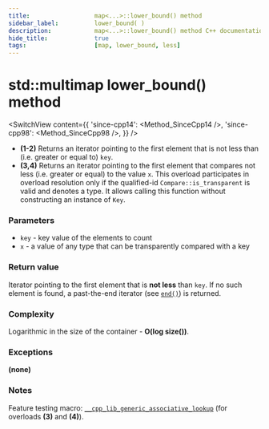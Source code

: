 ```yaml
---
title:					map<...>::lower_bound() method
sidebar_label:			lower_bound( )
description:			map<...>::lower_bound() method C++ documentation
hide_title:				true
tags:					[map, lower_bound, less]
---
```



<!----------------- Codes ---------------------->

<!-- lower_bound() -->

# std::multimap lower_bound() method

<SwitchView content={{
    'since-cpp14': <Method_SinceCpp14 />,
    'since-cpp98': <Method_SinceCpp98 />,
    }} />

 - **(1-2)** Returns an iterator pointing to the first element that is not less than (i.e. greater or equal to) `key`.
 - **(3,4)** Returns an iterator pointing to the first element that compares not less (i.e. greater or equal) to the value `x`.
    This overload participates in overload resolution only if the qualified-id `Compare::is_transparent` is valid and denotes a type.
    It allows calling this function without constructing an instance of `Key`.

### Parameters

- `key` - key value of the elements to count
- `x` - a value of any type that can be transparently compared with a key

### Return value

Iterator pointing to the first element that is **not less** than `key`. If no such element is found, a past-the-end iterator (see [`end()`](/docs/std/containers/maps/multimap/end)) is returned.

### Complexity

Logarithmic in the size of the container - **O(log size())**.

### Exceptions

**(none)**

### Notes

Feature testing macro: [`__cpp_lib_generic_associative_lookup`](#) (for overloads **(3)** and **(4)**).
